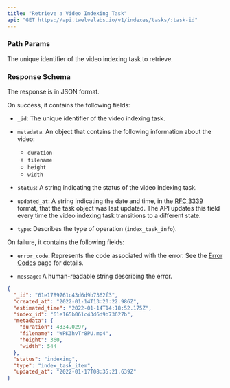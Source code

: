 ```yaml
---
title: "Retrieve a Video Indexing Task"
api: "GET https://api.twelvelabs.io/v1/indexes/tasks/:task-id"
---
```


### Path Params

<ParamField path="task-id" type="string" required>
  The unique identifier of the video indexing task to retrieve.
</ParamField>

### Response Schema

The response is in JSON format.

On success, it contains the following fields:

- `_id`: The unique identifier of the video indexing task.

- `metadata`: An object that contains the following information about the video:

  - `duration`
  - `filename`
  - `height`
  - `width`

- `status`: A string indicating the status of the video indexing task.

- `updated_at`: A string indicating the date and time, in the
  [RFC 3339](https://datatracker.ietf.org/doc/html/rfc3339) format, that the
  task object was last updated. The API updates this field every time the video
  indexing task transitions to a different state.

- `type`: Describes the type of operation (`index_task_info`).

On failure, it contains the following fields:

- `error_code`: Represents the code associated with the error. See the
  [Error Codes](/reference/api-reference/error-codes) page for details.

- `message`: A human-readable string describing the error.

<ResponseExample>

```json
{
  "_id": "61e1789761c43d6d9b7362f3",
  "created_at": "2022-01-14T13:20:22.986Z",
  "estimated_time": "2022-01-14T14:18:52.175Z",
  "index_id": "61e165b061c43d6d9b73627b",
  "metadata": {
    "duration": 4334.0297,
    "filename": "WPK3hvTr8PU.mp4",
    "height": 360,
    "width": 544
  },
  "status": "indexing",
  "type": "index_task_item",
  "updated_at": "2022-01-17T08:35:21.639Z"
}
```

</ResponseExample>
